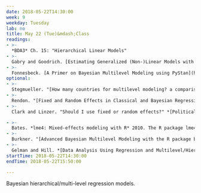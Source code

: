 ```yaml
---
date: 2018-05-22T14:30:00
week: 9
weekday: Tuesday
lab: no
title: May 22 (Tue)&mdash;Class
readings:
- >-
  *BDA3* Ch. 15: "Hierarchical Linear Models"
- >-
  Gabry and Goodrich. [Estimating Generalized (Non-)Linear Models with Group-Specific Terms with rstanarm](https://cran.r-project.org/web/packages/rstanarm/vignettes/glmer.html) 2018.
- >-
  Fonnesbeck. [A Primer on Bayesian Multilevel Modeling using PyStan](http://mc-stan.org/users/documentation/case-studies/radon.html). 2016. *Stan Case Studies*. This uses the Python interface to Stan, but the Stan models are the same, and so is the description. See [this](https://github.com/stan-dev/example-models/tree/master/ARM/Ch.18) for R code of the Radon model.
optional:
- >-
  Stegmueller. "[How many countries for multilevel modeling? a comparison of frequentist and Bayesian approaches](https://dx.doi.org/10.1111/ajps.12001)." *American Journal of Political Science.* 2013. 
- >- 
  Rendon. "[Fixed and Random Effects in Classical and Bayesian Regressions](https://dx.doi.org/10.1111/j.1468-0084.2012.00700.x)" *Oxford Bulletin of Economics and Statistics*. 2012.
- >-
  Clark and Linzer. "Should I use fixed or random effects?" *[Political Science Research and Methods](https://dx.doi.org/10.1017/psrm.2014.32)* 2014.

- >-
  Bates. *lme4: Mixed-effects modeling with R* 2010. The R package lme4 estimates mixed-effects models using MLE-type methods. This book is also a good introduction to these methods.
- >-
  Burkner. "[Advanced Bayesian Multilevel Modeling with the R package brms](https://cran.r-project.org/web/packages/brms/vignettes/brms_multilevel.pdf)" and "[brms: An R Package for Bayesian Multilevel Models using Stan](https://cran.r-project.org/web/packages/brms/vignettes/brms_multilevel.pdf)" The brms package is an alternative to the rstanarm package. Like that package it uses Stan to estimate the models, but provides a user-friendly front-end.
- >-
  Gelman and Hill. *[Data Analysis Using Regression and Multilevel/Hierarchical Models](http://www.stat.columbia.edu/~gelman/arm/)" 2006. An accessible introduction to these models.  
startTime: 2018-05-22T14:30:00
endTime: 2018-05-22T15:50:00

---
```


Bayesian hierarchical/multi-level regression models.
